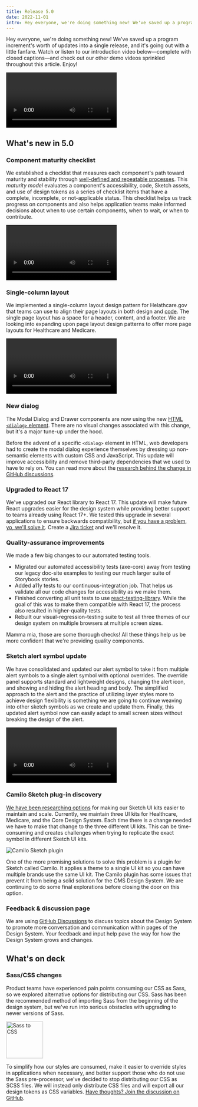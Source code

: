 ```yaml
---
title: Release 5.0
date: 2022-11-01
intro: Hey everyone, we're doing something new! We've saved up a program increment's worth of updates into a single release, and it's going out with a little fanfare.
---
```



Hey everyone, we're doing something new! We've saved up a program increment's worth of updates into a single release, and it's going out with a little fanfare. Watch or listen to our introduction video below—complete with closed captions—and check out our other demo videos sprinkled throughout this article. Enjoy!

<div className="ds-u-margin-top--2">
  <Video name="release-5.0" />
</div>

## What's new in 5.0

### Component maturity checklist

We established a checklist that measures each component's path toward maturity and stability through [well-defined and repeatable processes](https://github.com/CMSgov/design-system/blob/main/COMPONENT_MATURITY.md). This _maturity model_ evaluates a component's accessibility, code, Sketch assets, and use of design tokens as a series of checklist items that have a complete, incomplete, or not-applicable status. This checklist helps us track progress on components and also helps application teams make informed decisions about when to use certain components, when to wait, or when to contribute.

<div className="ds-u-margin-top--2">
  <Video name="component-maturity-demo" />
</div>

### Single-column layout

We implemented a single-column layout design pattern for Helathcare.gov that teams can use to align their page layouts in both design and [code](https://design.cms.gov/layouts/Healthcare/one-col-page-layout?theme=healthcare). The single page layout has a space for a header, content, and a footer.  We are looking into expanding upon page layout design patterns to offer more page layouts for Healthcare and Medicare.

<div className="ds-u-margin-top--2">
  <Video name="page-layout-demo" />
</div>

### New dialog

The Modal Dialog and Drawer components are now using the new [HTML `<dialog>` element](https://developer.mozilla.org/en-US/docs/Web/HTML/Element/dialog). There are no visual changes associated with this change, but it's a major tune-up under the hood.

<div className="ds-u-text-align--center">
</div>

Before the advent of a specific `<dialog>` element in HTML, web developers had to create the modal dialog experience themselves by dressing up non-semantic elements with custom CSS and JavaScript. This update will improve accessibility and remove third-party dependencies that we used to have to rely on. You can read more about the [research behind the change in GitHub discussions](https://github.com/CMSgov/design-system/discussions/1831).

### Upgraded to React 17

We've upgraded our React library to React 17. This update will make future React upgrades easier for the design system while providing better support to teams already using React 17+. We tested this upgrade in several applications to ensure backwards compatibility, but [if you have a problem, yo, we'll solve it](https://youtu.be/rog8ou-ZepE?t=54). Create a [Jira ticket](https://jira.cms.gov/secure/RapidBoard.jspa?rapidView=3359) and we'll resolve it.

### Quality-assurance improvements

We made a few big changes to our automated testing tools. 

- Migrated our automated accessibility tests (axe-core) away from testing our legacy doc-site examples to testing our much larger suite of Storybook stories. 
- Added a11y tests to our continuous-integration job. That helps us validate all our code changes for accessibility as we make them. 
- Finished converting all unit tests to use [react-testing-library](https://testing-library.com/docs/react-testing-library/intro/). While the goal of this was to make them compatible with React 17, the process also resulted in higher-quality tests. 
- Rebuilt our visual-regression-testing suite to test all three themes of our design system on multiple browsers at multiple screen sizes. 

Mamma mia, those are some thorough checks! All these things help us be more confident that we're providing quality components.

### Sketch alert symbol update 

We have consolidated and updated our alert symbol to take it from multiple alert symbols to a single alert symbol with optional overrides. The override panel supports standard and lightweight designs, changing the alert icon, and showing and hiding the alert heading and body. The simplified approach to the alert and the practice of utilizing layer styles more to achieve design flexibility is something we are going to continue weaving into other sketch symbols as we create and update them. Finally, this updated alert symbol now can easily adapt to small screen sizes without breaking the design of the alert.

<div className="ds-u-margin-top--2">
  <Video name="sketch-alert-demo" />
</div>

### Camilo Sketch plug-in discovery 
[We have been researching options](https://github.com/CMSgov/design-system/discussions/2231) for making our Sketch UI kits easier to maintain and scale. Currently, we maintain three UI kits for Healthcare, Medicare, and the Core Design System. Each time there is a change needed we have to make that change to the three different UI kits. This can be time-consuming and creates challenges when trying to replicate the exact symbol in different Sketch UI kits.

<div className="ds-u-text-align--center ds-u-margin-y--3">
  <img src={camiloImg} alt="Camilo Sketch plugin" className="ds-u-display--inline-block" />
</div>

One of the more promising solutions to solve this problem is a plugin for Sketch called Camilo. It applies a theme to a single UI kit so you can have multiple brands use the same UI kit. The Camilo plugin has some issues that prevent it from being a solid solution for the CMS Design System. We are continuing to do some final explorations before closing the door on this option.

### Feedback & discussion page

We are using [GitHub Discussions](https://github.com/CMSgov/design-system/discussions) to discuss topics about the Design System to promote more conversation and communication within pages of the Design System. Your feedback and input help pave the way for how the Design System grows and changes.

## What's on deck

### Sass/CSS changes

Product teams have experienced pain points consuming our CSS as Sass, so we explored alternative options for distributing our CSS. Sass has been the recommended method of importing Sass from the beginning of the design system, but we've run into serious obstacles with upgrading to newer versions of Sass. 

<div className="ds-u-text-align--center ds-u-margin-y--3">
  <img src={scssToCssImg} alt="Sass to CSS" className="ds-u-display--inline-block" height="100" />
</div>

To simplify how our styles are consumed, make it easier to override styles in applications when necessary, and better support those who do not use the Sass pre-processor, we've decided to stop distributing our CSS as SCSS files. We will instead only distribute CSS files and will export all our design tokens as CSS variables. [Have thoughts? Join the discussion on GitHub](https://github.com/CMSgov/design-system/discussions/2223).
